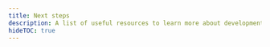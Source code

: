 ```yaml
---
title: Next steps
description: A list of useful resources to learn more about development builds and EAS Build.
hideTOC: true
---
```




<BoxLink
  title="Configuring EAS Build with eas.json"
  description="Learn how a project using EAS services is configured with eas.json."
  href="/build/eas-json/"
  Icon={BuildIcon}
/>

<BoxLink
  title="Environment variables"
  description="Learn about different ways to use environment variables in an Expo project."
  href="/guides/environment-variables/"
  Icon={BookOpen02Icon}
/>

<BoxLink
  title="Android build process"
  description="Learn how an Android project is built on EAS Build."
  href="/build-reference/android-builds/"
  Icon={BuildIcon}
/>

<BoxLink
  title="iOS build process"
  description="Learn how an iOS project is built on EAS Build."
  href="/build-reference/ios-builds/"
  Icon={BuildIcon}
/>

<BoxLink
  title="Set up EAS Build with a monorepo "
  description="Learn how to set up EAS Build with a monorepo."
  href="/build-reference/build-with-monorepos/"
  Icon={BuildIcon}
/>
